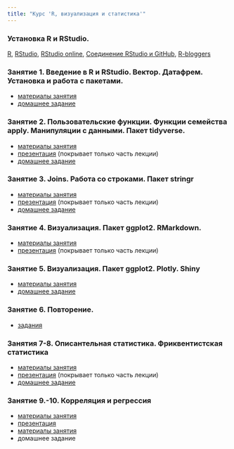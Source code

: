 ```yaml
---
title: "Курс 'R, визуализация и статистика'"
---
```


### Установка R и RStudio.
[R](https://www.r-project.org/), [RStudio](https://www.rstudio.com/products/rstudio/download/#download), [RStudio online](https://www.rollapp.com/app/rstudio), [Cоединение RStudio и GitHub](http://happygitwithr.com/rstudio-git-github.html), [R-bloggers](https://www.r-bloggers.com/)

### Занятие 1. Введение в R и RStudio. Вектор. Датафрем. Установка и работа с пакетами.

* [материалы занятия](https://agricolamz.github.io/FE_R_course/Lab_1.html)
* [домашнее задание](https://docs.google.com/forms/d/e/1FAIpQLScLWNxqwls7ZDxB7S4OyhOWM3U86g-PSwxYfNpSWHqme5KiQQ/viewform?c=0&w=1)

### Занятие 2. Пользовательские функции. Функции семейства apply. Манипуляции с данными. Пакет tidyverse.

* [материалы занятия](https://agricolamz.github.io/FE_R_course/Lab_2.html)
* [презентация](https://github.com/agricolamz/FE_R_course/raw/master/Lab%202.%20advanced_data_manipulation.pdf) (покрывает только часть лекции)
* [домашнее задание](https://goo.gl/forms/vAgbDJ4kIXUYAQVm1)

### Занятие 3. Joins. Работа со строками. Пакет stringr

* [материалы занятия](https://agricolamz.github.io/FE_R_course/Lab_3.html)
* [презентация](https://github.com/agricolamz/FE_R_course/raw/master/Lab%203.%20working_with_strings.pdf) (покрывает только часть лекции)
* [домашнее задание](https://goo.gl/forms/nLIv1oBHNoKrvCZh1)

### Занятие 4. Визуализация. Пакет ggplot2. RMarkdown.

* [материалы занятия](https://agricolamz.github.io/FE_R_course/Lab_4.html)
* [презентация](https://github.com/agricolamz/FE_R_course/raw/master/Lab%204.%20data_visualization.pdf) (покрывает только часть лекции)

### Занятие 5. Визуализация. Пакет ggplot2. Plotly. Shiny

* [материалы занятия](https://agricolamz.github.io/FE_R_course/Lab_5.html)
* [домашнее задание](https://goo.gl/forms/FQB0N89tcIudfWve2)

### Занятие 6. Повторение.

* [задания](https://agricolamz.github.io/FE_R_course/Lab_6.html)

### Занятия 7-8. Описантельная статистика. Фриквентистская статистика

* [материалы занятия](https://agricolamz.github.io/FE_R_course/Lab_7.html)
* [презентация](https://github.com/agricolamz/FE_R_course/raw/master/Lab%207.%20descriptive_and_simple_statistics.pdf) (покрывает только часть лекции)
* [домашнее задание](https://goo.gl/forms/BFgKk2EgXdQaUMi83)

### Занятие 9.-10. Корреляция и регрессия

* [материалы занятия](https://agricolamz.github.io/FE_R_course/Lab_9.html)
* [презентация](https://github.com/agricolamz/FE_R_course/raw/master/Lab%208.%20Correlation_and_regression.pdf)
* [материалы занятия](https://agricolamz.github.io/FE_R_course/Lab_10.html)
* домашнее задание
